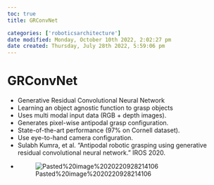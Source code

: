 ```yaml
---
toc: true
title: GRConvNet

categories: ['roboticsarchitecture']
date modified: Monday, October 10th 2022, 2:02:27 pm
date created: Thursday, July 28th 2022, 5:59:06 pm
---
```


# GRConvNet
- Generative Residual Convolutional Neural Network
- Learning an object agnostic function to grasp objects
- Uses multi modal input data (RGB + depth images).
- Generates pixel-wise antipodal grasp configuration.
- State-of-the-art performance (97% on Cornell dataset).
- Use eye-to-hand camera configuration.
- Sulabh Kumra, et al. "Antipodal robotic grasping using generative residual convolutional neural network." IROS 2020.
- ![Pasted%20image%2020220928214106](images/Pasted%20image%2020220928214106.png)



